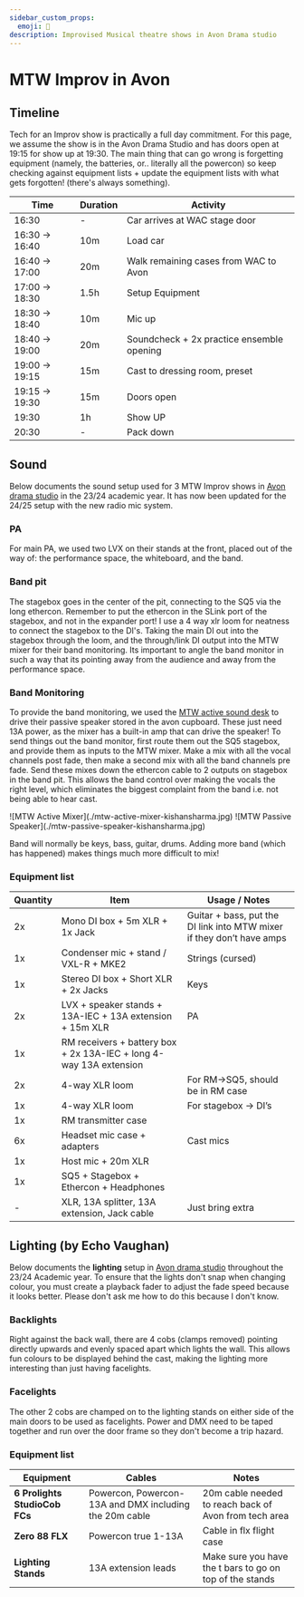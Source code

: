 ```yaml
---
sidebar_custom_props:
  emoji: 🎤
description: Improvised Musical theatre shows in Avon Drama studio
---
```


# MTW Improv in Avon

## Timeline

Tech for an Improv show is practically a full day commitment. For this page, we assume the show is in the Avon Drama Studio and has doors open at 19:15 for show up at 19:30.
The main thing that can go wrong is forgetting equipment (namely, the batteries, or.. literally all the powercon) so keep checking against equipment lists + update the 
equipment lists with what gets forgotten! (there's always something).

| Time           | Duration | Activity                                     |
|----------------|----------|----------------------------------------------|
| 16:30          | -        | Car arrives at WAC stage door                |
| 16:30 -> 16:40 | 10m      | Load car                                     |
| 16:40 -> 17:00 | 20m      | Walk remaining cases from WAC to Avon        |
| 17:00 -> 18:30 | 1.5h     | Setup Equipment                              |
| 18:30 -> 18:40 | 10m      | Mic up                                       |
| 18:40 -> 19:00 | 20m      | Soundcheck + 2x practice ensemble opening    |
| 19:00 -> 19:15 | 15m      | Cast to dressing room, preset                |
| 19:15 -> 19:30 | 15m      | Doors open                                   |
| 19:30          | 1h       | Show UP                                      |
| 20:30          | -        | Pack down                                    |


## Sound

Below documents the sound setup used for 3 MTW Improv shows in [Avon drama studio](/wiki/04-spaces/03-avon.md) in the 23/24 academic year. 
It has now been updated for the 24/25 setup with the new radio mic system.

### PA 

For main PA, we used two LVX on their stands at the front, placed out of the way of: the performance space, the whiteboard, and the band.

### Band pit

The stagebox goes in the center of the pit, connecting to the SQ5 via the long ethercon. Remember to put the ethercon in the SLink port of the stagebox,
and not in the expander port! I use a 4 way xlr loom for neatness to connect the stagebox to the DI's. Taking the main DI out into the stagebox through the
loom, and the through/link DI output into the MTW mixer for their band monitoring. Its important to angle the band monitor in such a way that its pointing 
away from the audience and away from the performance space.

### Band Monitoring 

To provide the band monitoring, we used the [MTW active sound desk](https://usa.yamaha.com/news_events/2002/20020117_yamaha-emx5000-series-mixers-just-add-speakers_us.html) to drive their passive speaker stored in the avon cupboard.
These just need 13A power, as the mixer has a built-in amp that can drive the speaker!
To send things out the band monitor, first route them out the SQ5 stagebox, and provide them as inputs to the MTW mixer.
Make a mix with all the vocal channels post fade, then make a second mix with all the band channels pre fade.
Send these mixes down the ethercon cable to 2 outputs on stagebox in the band pit.
This allows the band control over making the vocals the right level, which eliminates the biggest complaint from the band i.e. not being able to hear cast.

<div class="img-gallery">
    ![MTW Active Mixer](./mtw-active-mixer-kishansharma.jpg)
    ![MTW Passive Speaker](./mtw-passive-speaker-kishansharma.jpg)
</div>

Band will normally be keys, bass, guitar, drums. Adding more band (which has happened) makes things much more difficult to mix!  

### Equipment list

| Quantity | Item                                                | Usage / Notes                                      |
|----------|-----------------------------------------------------|----------------------------------------------------|
| 2x       | Mono DI box + 5m XLR + 1x Jack                     | Guitar + bass, put the DI link into MTW mixer if they don’t have amps |
| 1x       | Condenser mic + stand / VXL-R + MKE2               | Strings (cursed)                                  |
| 1x       | Stereo DI box + Short XLR + 2x Jacks               | Keys                                              |
| 2x       | LVX + speaker stands + 13A-IEC + 13A extension + 15m XLR | PA                                          |
| 1x       | RM receivers + battery box + 2x 13A-IEC + long 4-way 13A extension |                                   |
| 2x       | 4-way XLR loom                                     | For RM->SQ5, should be in RM case                 |
| 1x       | 4-way XLR loom                                     | For stagebox -> DI’s                              |
| 1x       | RM transmitter case                                |                                                   |
| 6x       | Headset mic case + adapters                        | Cast mics                                         |
| 1x       | Host mic + 20m XLR                                 |                                                   |
| 1x       | SQ5 + Stagebox + Ethercon + Headphones             |                                                   |
| -        | XLR, 13A splitter, 13A extension, Jack cable       | Just bring extra |


## Lighting (by Echo Vaughan)
Below documents the **lighting** setup in [Avon drama studio](/wiki/04-spaces/03-avon.md) throughout the 23/24 Academic year.
To ensure that the lights don't snap when changing colour, you must create a playback fader to adjust the fade speed because it looks better. Please don't ask me how to do this because I don't know.

### Backlights
Right against the back wall, there are 4 cobs (clamps removed) pointing directly upwards and evenly spaced apart which lights the wall. This allows fun colours to be displayed behind the cast, making the lighting more interesting than just having facelights.

### Facelights
The other 2 cobs are champed on to the lighting stands on either side of the main doors to be used as facelights. Power and DMX need to be taped together and run over the door frame so they don't become a trip hazard.

### Equipment list

| Equipment | Cables | Notes |
|-----------|-------|-------|
|**6 Prolights StudioCob FCs**| Powercon, Powercon-13A and DMX including the 20m cable  | 20m cable needed to reach back of Avon from tech area |
| **Zero 88 FLX** | Powercon true 1-13A | Cable in flx flight case |
| **Lighting Stands** | 13A extension leads | Make sure you have the t bars to go on top of the stands|
